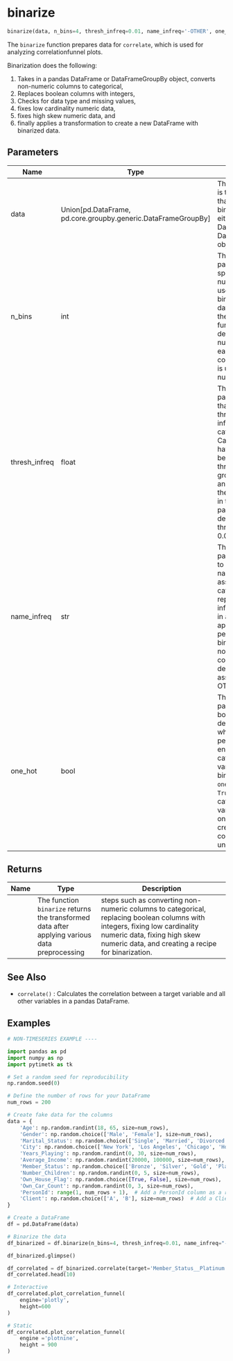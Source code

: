 # binarize { #pytimetk.binarize }

```python
binarize(data, n_bins=4, thresh_infreq=0.01, name_infreq='-OTHER', one_hot=True)
```

The `binarize` function prepares data for `correlate`, which is used for analyzing correlationfunnel plots.

Binarization does the following:

1. Takes in a pandas DataFrame or DataFrameGroupBy object, converts non-numeric
columns to categorical,
2. Replaces boolean columns with integers,
3. Checks for data type and missing
values,
4. fixes low cardinality numeric data,
5. fixes high skew numeric data, and
6. finally applies a
transformation to create a new DataFrame with binarized data.

## Parameters {.doc-section .doc-section-parameters}

| Name          | Type                                                            | Description                                                                                                                                                                                                                                                                                    | Default    |
|---------------|-----------------------------------------------------------------|------------------------------------------------------------------------------------------------------------------------------------------------------------------------------------------------------------------------------------------------------------------------------------------------|------------|
| data          | Union\[pd.DataFrame, pd.core.groupby.generic.DataFrameGroupBy\] | The `data` parameter is the input data that you want to binarize. It can be either a pandas DataFrame or a DataFrameGroupBy object.                                                                                                                                                            | _required_ |
| n_bins        | int                                                             | The `n_bins` parameter specifies the number of bins to use when binarizing numeric data. It is used in the `create_recipe` function to determine the number of bins for each numeric column. `pd.qcut()` is used to bin the numeric data.                                                      | `4`        |
| thresh_infreq | float                                                           | The `thresh_infreq` parameter is a float that represents the threshold for infrequent categories. Categories that have a frequency below this threshold will be grouped together and labeled with the name specified in the `name_infreq` parameter. By default, the threshold is set to 0.01. | `0.01`     |
| name_infreq   | str                                                             | The `name_infreq` parameter is used to specify the name that will be assigned to the category representing infrequent values in a column. This is applicable when performing binarization on non-numeric columns. By default, the name assigned is "-OTHER".                                   | `'-OTHER'` |
| one_hot       | bool                                                            | The `one_hot` parameter is a boolean flag that determines whether or not to perform one-hot encoding on the categorical variables after binarization. If `one_hot` is set to `True`, the categorical variables will be one-hot encoded, creating binary columns for each unique category.      | `True`     |

## Returns {.doc-section .doc-section-returns}

| Name   | Type                                                                                           | Description                                                                                                                                                                                                       |
|--------|------------------------------------------------------------------------------------------------|-------------------------------------------------------------------------------------------------------------------------------------------------------------------------------------------------------------------|
|        | The function `binarize` returns the transformed data after applying various data preprocessing | steps such as converting non-numeric columns to categorical, replacing boolean columns with integers, fixing low cardinality numeric data, fixing high skew numeric data, and creating a recipe for binarization. |

## See Also {.doc-section .doc-section-see-also}

- `correlate()` : Calculates the correlation between a target variable and all other variables in a pandas DataFrame.

## Examples {.doc-section .doc-section-examples}

``` python
# NON-TIMESERIES EXAMPLE ----

import pandas as pd
import numpy as np
import pytimetk as tk

# Set a random seed for reproducibility
np.random.seed(0)

# Define the number of rows for your DataFrame
num_rows = 200

# Create fake data for the columns
data = {
    'Age': np.random.randint(18, 65, size=num_rows),
    'Gender': np.random.choice(['Male', 'Female'], size=num_rows),
    'Marital_Status': np.random.choice(['Single', 'Married', 'Divorced'], size=num_rows),
    'City': np.random.choice(['New York', 'Los Angeles', 'Chicago', 'Houston', 'Miami'], size=num_rows),
    'Years_Playing': np.random.randint(0, 30, size=num_rows),
    'Average_Income': np.random.randint(20000, 100000, size=num_rows),
    'Member_Status': np.random.choice(['Bronze', 'Silver', 'Gold', 'Platinum'], size=num_rows),
    'Number_Children': np.random.randint(0, 5, size=num_rows),
    'Own_House_Flag': np.random.choice([True, False], size=num_rows),
    'Own_Car_Count': np.random.randint(0, 3, size=num_rows),
    'PersonId': range(1, num_rows + 1),  # Add a PersonId column as a row count
    'Client': np.random.choice(['A', 'B'], size=num_rows)  # Add a Client column with random values 'A' or 'B'
}

# Create a DataFrame
df = pd.DataFrame(data)

# Binarize the data
df_binarized = df.binarize(n_bins=4, thresh_infreq=0.01, name_infreq="-OTHER", one_hot=True)

df_binarized.glimpse()
```

``` python
df_correlated = df_binarized.correlate(target='Member_Status__Platinum')
df_correlated.head(10)
```

``` python
# Interactive
df_correlated.plot_correlation_funnel(
    engine='plotly',
    height=600
)
```

``` python
# Static
df_correlated.plot_correlation_funnel(
    engine ='plotnine',
    height = 900
)
```